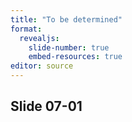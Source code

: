 ```yaml
---
title: "To be determined"
format: 
  revealjs:
    slide-number: true
    embed-resources: true
editor: source
---
```


## Slide 07-01

::: notes

:::

